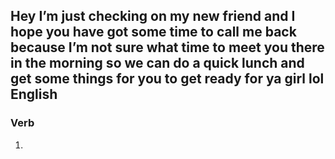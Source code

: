 ==Hey I’m just checking on my new friend and I hope you have got some time to call me back because I’m not sure what time to meet you there in the morning so we can do a quick lunch and get some things for you to get ready for ya girl lol English==

===Verb===
{{head|en|verb form}}

# {{en-past of|message}}